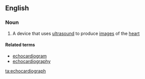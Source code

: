 ==English==

===Noun===
{{en-noun}}

#{{medicine}} A device that uses [[ultrasound]] to produce [[image]]s of the [[heart]]

====Related terms====
*[[echocardiogram]]
*[[echocardiography]]

[[ta:echocardiograph]]